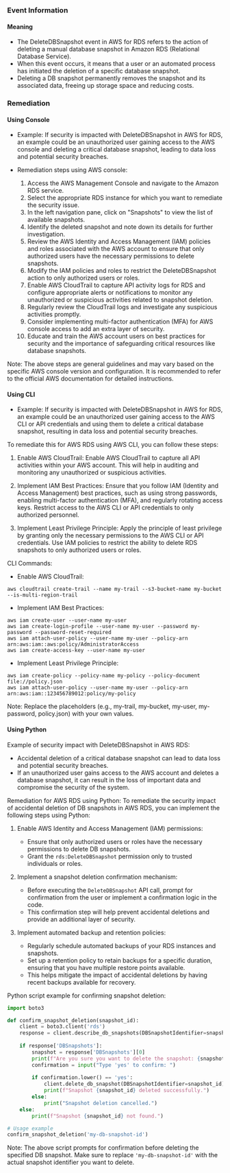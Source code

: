 
### Event Information

#### Meaning

- The DeleteDBSnapshot event in AWS for RDS refers to the action of deleting a manual database snapshot in Amazon RDS (Relational Database Service).
- When this event occurs, it means that a user or an automated process has initiated the deletion of a specific database snapshot.
- Deleting a DB snapshot permanently removes the snapshot and its associated data, freeing up storage space and reducing costs.

### Remediation

#### Using Console

- Example: If security is impacted with DeleteDBSnapshot in AWS for RDS, an example could be an unauthorized user gaining access to the AWS console and deleting a critical database snapshot, leading to data loss and potential security breaches.

- Remediation steps using AWS console:
  1. Access the AWS Management Console and navigate to the Amazon RDS service.
  2. Select the appropriate RDS instance for which you want to remediate the security issue.
  3. In the left navigation pane, click on "Snapshots" to view the list of available snapshots.
  4. Identify the deleted snapshot and note down its details for further investigation.
  5. Review the AWS Identity and Access Management (IAM) policies and roles associated with the AWS account to ensure that only authorized users have the necessary permissions to delete snapshots.
  6. Modify the IAM policies and roles to restrict the DeleteDBSnapshot action to only authorized users or roles.
  7. Enable AWS CloudTrail to capture API activity logs for RDS and configure appropriate alerts or notifications to monitor any unauthorized or suspicious activities related to snapshot deletion.
  8. Regularly review the CloudTrail logs and investigate any suspicious activities promptly.
  9. Consider implementing multi-factor authentication (MFA) for AWS console access to add an extra layer of security.
  10. Educate and train the AWS account users on best practices for security and the importance of safeguarding critical resources like database snapshots.

Note: The above steps are general guidelines and may vary based on the specific AWS console version and configuration. It is recommended to refer to the official AWS documentation for detailed instructions.

#### Using CLI

- Example: If security is impacted with DeleteDBSnapshot in AWS for RDS, an example could be an unauthorized user gaining access to the AWS CLI or API credentials and using them to delete a critical database snapshot, resulting in data loss and potential security breaches.

To remediate this for AWS RDS using AWS CLI, you can follow these steps:

1. Enable AWS CloudTrail: Enable AWS CloudTrail to capture all API activities within your AWS account. This will help in auditing and monitoring any unauthorized or suspicious activities.

2. Implement IAM Best Practices: Ensure that you follow IAM (Identity and Access Management) best practices, such as using strong passwords, enabling multi-factor authentication (MFA), and regularly rotating access keys. Restrict access to the AWS CLI or API credentials to only authorized personnel.

3. Implement Least Privilege Principle: Apply the principle of least privilege by granting only the necessary permissions to the AWS CLI or API credentials. Use IAM policies to restrict the ability to delete RDS snapshots to only authorized users or roles.

CLI Commands:
- Enable AWS CloudTrail:
```
aws cloudtrail create-trail --name my-trail --s3-bucket-name my-bucket --is-multi-region-trail
```

- Implement IAM Best Practices:
```
aws iam create-user --user-name my-user
aws iam create-login-profile --user-name my-user --password my-password --password-reset-required
aws iam attach-user-policy --user-name my-user --policy-arn arn:aws:iam::aws:policy/AdministratorAccess
aws iam create-access-key --user-name my-user
```

- Implement Least Privilege Principle:
```
aws iam create-policy --policy-name my-policy --policy-document file://policy.json
aws iam attach-user-policy --user-name my-user --policy-arn arn:aws:iam::123456789012:policy/my-policy
```

Note: Replace the placeholders (e.g., my-trail, my-bucket, my-user, my-password, policy.json) with your own values.

#### Using Python

Example of security impact with DeleteDBSnapshot in AWS RDS:
- Accidental deletion of a critical database snapshot can lead to data loss and potential security breaches.
- If an unauthorized user gains access to the AWS account and deletes a database snapshot, it can result in the loss of important data and compromise the security of the system.

Remediation for AWS RDS using Python:
To remediate the security impact of accidental deletion of DB snapshots in AWS RDS, you can implement the following steps using Python:

1. Enable AWS Identity and Access Management (IAM) permissions:
   - Ensure that only authorized users or roles have the necessary permissions to delete DB snapshots.
   - Grant the `rds:DeleteDBSnapshot` permission only to trusted individuals or roles.

2. Implement a snapshot deletion confirmation mechanism:
   - Before executing the `DeleteDBSnapshot` API call, prompt for confirmation from the user or implement a confirmation logic in the code.
   - This confirmation step will help prevent accidental deletions and provide an additional layer of security.

3. Implement automated backup and retention policies:
   - Regularly schedule automated backups of your RDS instances and snapshots.
   - Set up a retention policy to retain backups for a specific duration, ensuring that you have multiple restore points available.
   - This helps mitigate the impact of accidental deletions by having recent backups available for recovery.

Python script example for confirming snapshot deletion:
```python
import boto3

def confirm_snapshot_deletion(snapshot_id):
    client = boto3.client('rds')
    response = client.describe_db_snapshots(DBSnapshotIdentifier=snapshot_id)
    
    if response['DBSnapshots']:
        snapshot = response['DBSnapshots'][0]
        print(f"Are you sure you want to delete the snapshot: {snapshot['DBSnapshotIdentifier']}?")
        confirmation = input("Type 'yes' to confirm: ")
        
        if confirmation.lower() == 'yes':
            client.delete_db_snapshot(DBSnapshotIdentifier=snapshot_id)
            print(f"Snapshot {snapshot_id} deleted successfully.")
        else:
            print("Snapshot deletion cancelled.")
    else:
        print(f"Snapshot {snapshot_id} not found.")

# Usage example
confirm_snapshot_deletion('my-db-snapshot-id')
```

Note: The above script prompts for confirmation before deleting the specified DB snapshot. Make sure to replace `'my-db-snapshot-id'` with the actual snapshot identifier you want to delete.

